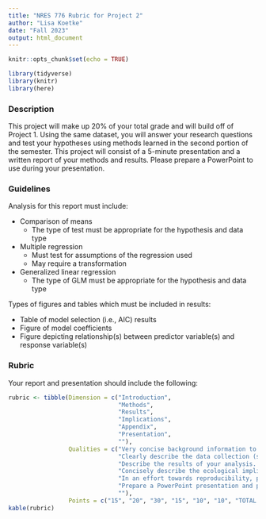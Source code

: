 ```yaml
---
title: "NRES 776 Rubric for Project 2"
author: "Lisa Koetke"
date: "Fall 2023"
output: html_document
---
```


```r
knitr::opts_chunk$set(echo = TRUE)

library(tidyverse)
library(knitr)
library(here)
```

### Description

This project will make up 20% of your total grade and will build off of Project 1. Using the same dataset, you will answer your research questions and test your hypotheses using methods learned in the second portion of the semester. This project will consist of a 5-minute presentation and a written report of your methods and results. Please prepare a PowerPoint to use during your presentation. 

### Guidelines

Analysis for this report must include:

- Comparison of means
  - The type of test must be appropriate for the hypothesis and data type
- Multiple regression
  - Must test for assumptions of the regression used
  - May require a transformation
- Generalized linear regression
  - The type of GLM must be appropriate for the hypothesis and data type

Types of figures and tables which must be included in results:

- Table of model selection (i.e., AIC) results
- Figure of model coefficients
- Figure depicting relationship(s) between predictor variable(s) and response variable(s)

### Rubric

Your report and presentation should include the following:
```r
rubric <- tibble(Dimension = c("Introduction", 
                               "Methods", 
                               "Results",
                               "Implications",
                               "Appendix",
                               "Presentation",
                               ""),
                 Qualities = c("Very concise background information to provide context for your scientific question. Lay out your research questions, hypotheses, and predictions.", 
                               "Clearly describe the data collection (sampling design) and analysis methods. These should be detailed enough that they are reproducible but should remain concise. See published academic papers for examples.", 
                               "Describe the results of your analysis. This section must include figure(s) and table(s) visually displaying your results.",
                               "Concisely describe the ecological implications of the results, focusing on the interpretation of your analysis. This does not need to be a complete discussion section and does not need to include supporting literature.",
                               "In an effort towards reproducibility, please include your R Code in an Appendix.",
                               "Prepare a PowerPoint presentation and present your research to your peers. Presentations should summarize the background, methods, results, and discussion from your project. They should be about 5 minutes in length.",
                               ""),
                 Points = c("15", "20", "30", "15", "10", "10", "TOTAL 100"))
kable(rubric)
```

